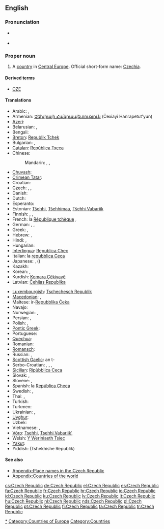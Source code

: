==English==
{{wikipedia}}

===Pronunciation===
* {{a|UK|US}} {{IPA|/ˈtʃɛk rɪˈpʌb.lɪk/}}
* {{audio|en-us-Czech Republic.ogg|Audio (US)}}

===Proper noun===
{{en-proper noun}}

# A [[country]] in [[Central Europe]]. Official short-form name: [[Czechia]].

====Derived terms====

* [[CZE]]

====Translations====
{{trans-top|country in Central Europe}}
* Arabic: {{t|ar|جمهورية التشيك|f|tr=jumhuuriyyat al-tshik}},  {{t|ar|التشيك|m|tr=al-tshik}}
* Armenian: [[Չեխիայի Հանրապետություն]] (Čexiayi Hanrapetut'yun)
* [[Azeri]]: {{t-|az|Çex Respublikası|xs=Azeri}}
* Belarusian: {{t|be|Чэшская рэспубліка|f|tr=Čéšskaja Respúblika|xs=Belarusian}},  {{t|be|Чэхія|f|tr=Čéxija|xs=Belarusian}}
* Bengali: {{t-|bn|চেক প্রজাতন্ত্র}}
* [[Breton]]: [[Republik Tchek]]
* Bulgarian: {{t|bg|Чешка република|f|tr=Čéška repúblika}},  {{t+|bg|Чехия|f|tr=Čéxija}}
* [[Catalan]]: [[República Txeca]] {{f}}
* Chinese:
*: Mandarin: {{t|cmn|捷克共和國|sc=Hani}}, {{t|cmn|捷克共和国|tr=Jiékè Gònghéguó|sc=Hani}}, {{t-|cmn|捷克|tr=Jiékè|sc=Hani}}
* [[Chuvash]]: {{tø|cv|Чех Республики|tr=Čeh Respubliki|sc=Cyrl}}
* [[Crimean Tatar]]: {{tø|crh|Çeh Cumhuriyeti}}
* Croatian: {{t-|hr|Češka Republika|f}}
* Czech: {{t+|cs|Česká republika|f}},  {{t+|cs|Česko|n}},  {{t+|cs|Čechy|p}}
* Danish: {{t+|da|Tjekkiet}}
* Dutch: {{t+|nl|Tsjechische Republiek}}
* Esperanto: {{t-|eo|Ĉeĥio|xs=Esperanto}}
* Estonian: [[Tšehhi]], [[Tšehhimaa]], [[Tšehhi Vabariik]]
* Finnish: {{t+|fi|Tšekin tasavalta}},  {{t+|fi|Tšekki}},  {{t|fi|Tšekinmaa}}
* French: la [[République tchèque]] {{f}},  {{t+|fr|Tchéquie|f}}
* German: {{t+|de|Tschechische Republik}},  {{t+|de|Tschechien|n}},  {{t|de|Tschechei|f}}
* Greek: {{t-|el|Δημοκρατία της Τσεχίας|f|tr=Dimokratía tis Tsechías}},  {{t+|el|Τσεχία|f|tr=Tsechía}}
* Hebrew: {{t|he|הרפובליקה הצ׳כית|f|tr=ha'republiqa ha'chekhit}},  {{t|he|צ'כיה|f|tr=chekhia}}
* Hindi: {{t|hi|चेक रिपब्लिक|tr=cek ripablik|xs=Hindi}},  {{t+|hi|चेक|tr=cek|xs=Hindi}}
* Hungarian: {{t+|hu|Cseh Köztársaság}}
* [[Interlingua]]: [[Republica Chec]]
* Italian: la [[repubblica Ceca]] {{f}}
* Japanese: {{t+|ja|チェコ|tr=Cheko}}, {{t-|ja|チェコ共和国|tr=Cheko-kyōwakoku}}({{Jpan|ちぇこきょうわこく}})
* Kazakh: {{t|kk|Чех Республикасы|tr=Čex Respublikası|sc=Cyrl|xs=Kazakh}}
* Korean: {{t|ko|체코 공화국|tr=Cheko gong-hwaguk|sc=Hang}},  {{t|ko|체코|tr=Cheko|sc=Hang}}
* Kurdish: [[Komara Çêkiyayê]]
* Latvian: [[Čehijas Republika]] {{f}}
{{trans-mid}}
* [[Luxembourgish]]: [[Tschechesch Republik]]
* [[Macedonian]]: {{t+|mk|Чешка|f|tr=Čéška}},  {{t-|mk|Чешка Република|f|tr=Čéška Repúblika}}
* Maltese: ir-[[Repubblika Ċeka]]
* Navajo: {{tø|nv|Chek bikéyah}}
* Norwegian: {{t+|no|Tsjekkia}}, {{t-|no|Den tsjekkiske republikk}}
* Persian: {{t-|fa|جمهوری چک|tr=Jomhuri-ye Chek|xs=Persian}},  {{t+|fa|چک|tr=Chek|xs=Persian}}
* Polish: {{t+|pl|Republika Czeska|f}},  {{t+|pl|Czechy|p}}
* [[Pontic Greek]]: {{tø|pnt|Δημοκρατίαν τη Τσεχίας}}
* Portuguese: {{t+|pt|República Tcheca}}
* [[Quechua]]: {{t-|qu|Chiksuyu|xs=Quechua}}
* Romanian: {{t+|ro|Republica Cehă|f}}
* [[Romansch]]: {{t|rm|Tschechia|f}}
* Russian: {{t|ru|Чешская Республика|f|tr=Čéšskaja Respúblika}},  {{t+|ru|Чехия|f|tr=Čéxija}}
* [[Scottish Gaelic]]: an t-{{t-|gd|Seic|f|xs=Scottish Gaelic}}
* Serbo-Croatian: {{t|sh|Чешка Република|f|sc=Cyrl|xs=Serbo-Croatian}},  {{t|sh|Češka Republika|f|xs=Serbo-Croatian}},  {{t|sh|Чешка|f|sc=Cyrl|xs=Serbo-Croatian}},  {{t|sh|Češka|f|xs=Serbo-Croatian}}
* [[Sicilian]]: [[Ripùbblica Ceca]] {{f}}
* Slovak: {{t-|sk|Česká republika|f}},  {{t-|sk|Česko|n}}
* Slovene: {{t-|sl|Češka Republika|f}},  {{t+|sl|Češka|f}}
* Spanish: la [[República Checa]] {{f}}
* Swedish: {{t+|sv|Tjeckien}}, {{t|sv|Republiken Tjeckien}}
* Thai: {{t|th|สาธารณรัฐเช็ก|tr=săa-taa-rá-ná-rát chék}},  {{t|th|เช็ก|tr=chék}}
* Turkish: {{t+|tr|Çek Cumhuriyeti}}
* Turkmen: {{t|tk|Çeh Republikasy|xs=Turkmen}}
* Ukrainian: {{t|uk|Чеська Республіка|f|tr=Čés'ka Respúblika|xs=Ukrainian}},  {{t|uk|Чехія|f|tr=Čéxija|xs=Ukrainian}}
* [[Uyghur]]: {{t-|ug|چېخ جۇمھۇرىيەتى|sc=ug-Arab|xs=Uyghur}}
* Uzbek: {{t|uz|Chex Respublikasi|xs=Uzbek}}
* Vietnamese: {{t-|vi|Cộng hòa Séc|xs=Vietnamese}},  {{t|vi|Séc|xs=Vietnamese}}
* [[Võro]]: [[Tsehhi]], [[Tsehhi Vabariik']]
* Welsh: [[Y Weriniaeth Tsiec]]
* [[Yakut]]: {{tø|sah|Чех Республиката|tr=Čex Respublikata|sc=Cyrl}}
* Yiddish: (Tshekhishe Republik)
{{trans-bottom}}

====See also====
* [[Appendix:Place names in the Czech Republic]]
* [[Appendix:Countries of the world]]

[[Category:Czechia|*]]
[[Category:Countries of Europe]]
[[Category:Countries]]

[[cs:Czech Republic]]
[[de:Czech Republic]]
[[el:Czech Republic]]
[[es:Czech Republic]]
[[fa:Czech Republic]]
[[fr:Czech Republic]]
[[hr:Czech Republic]]
[[io:Czech Republic]]
[[id:Czech Republic]]
[[ku:Czech Republic]]
[[lv:Czech Republic]]
[[lt:Czech Republic]]
[[hu:Czech Republic]]
[[nl:Czech Republic]]
[[nds:Czech Republic]]
[[pl:Czech Republic]]
[[pt:Czech Republic]]
[[fi:Czech Republic]]
[[ta:Czech Republic]]
[[tr:Czech Republic]]